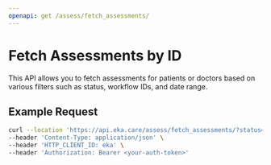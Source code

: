 ```yaml
---
openapi: get /assess/fetch_assessments/
---
```


# Fetch Assessments by ID

This API allows you to fetch assessments for patients or doctors based on various filters such as status, workflow IDs, and date range.

<APIEndpoint
  method="GET"
  path="/assess/fetch_assessments/"
  description="Fetch assessments for patients or doctors based on filters like status, workflow IDs, and date range."
/>

## Example Request

```bash
curl --location 'https://api.eka.care/assess/fetch_assessments/?status=COMPLETED&pids=174592378117946,174592378117944' \
--header 'Content-Type: application/json' \
--header 'HTTP_CLIENT_ID: eka' \
--header 'Authorization: Bearer <your-auth-token>'